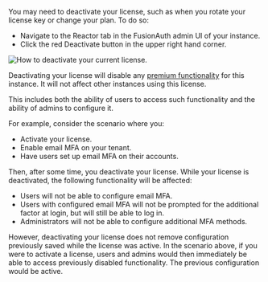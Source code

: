 ---
---

You may need to deactivate your license, such as when you rotate your license key or change your plan. To do so:

* Navigate to the <Breadcrumb>Reactor</Breadcrumb> tab in the FusionAuth admin UI of your instance.
* Click the red <InlineUIElement>Deactivate</InlineUIElement> button in the upper right hand corner.

![How to deactivate your current license.](/img/docs/get-started/core-concepts/reactor-activated-decommission.png)

Deactivating your license will disable any [premium functionality](/docs/get-started/core-concepts/premium-features) for this instance. It will not affect other instances using this license.

This includes both the ability of users to access such functionality and the ability of admins to configure it.

For example, consider the scenario where you:

* Activate your license.
* Enable email MFA on your tenant.
* Have users set up email MFA on their accounts.

Then, after some time, you deactivate your license. While your license is deactivated, the following functionality will be affected:

* Users will not be able to configure email MFA.
* Users with configured email MFA will not be prompted for the additional factor at login, but will still be able to log in.
* Administrators will not be able to configure additional MFA methods.

However, deactivating your license does not remove configuration previously saved while the license was active. In the scenario above, if you were to activate a license, users and admins would then immediately be able to access previously disabled functionality. The previous configuration would be active.

